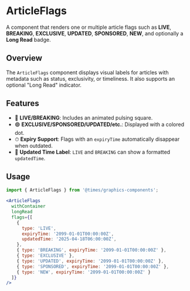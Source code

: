 
# ArticleFlags

A component that renders one or multiple article flags such as **LIVE**, **BREAKING**, **EXCLUSIVE**, **UPDATED**, **SPONSORED**, **NEW**, and optionally a **Long Read** badge.

<Meta title="Furniture Components/ArticleFlags" component={ArticleFlags} />

## Overview

The `ArticleFlags` component displays visual labels for articles with metadata such as status, exclusivity, or timeliness. It also supports an optional "Long Read" indicator.

## Features

- 🚨 **LIVE/BREAKING**: Includes an animated pulsing square.
- 🟣 **EXCLUSIVE/SPONSORED/UPDATED/etc.**: Displayed with a colored dot.
- ⏱ **Expiry Support**: Flags with an `expiryTime` automatically disappear when outdated.
- 🧠 **Updated Time Label**: `LIVE` and `BREAKING` can show a formatted `updatedTime`.

## Usage

```jsx
import { ArticleFlags } from '@times/graphics-components';

<ArticleFlags
  withContainer
  longRead
  flags={[
    {
      type: 'LIVE',
      expiryTime: '2099-01-01T00:00:00Z',
      updatedTime: '2025-04-18T06:00:00Z',
    },
    { type: 'BREAKING', expiryTime: '2099-01-01T00:00:00Z' },
    { type: 'EXCLUSIVE' },
    { type: 'UPDATED', expiryTime: '2099-01-01T00:00:00Z' },
    { type: 'SPONSORED', expiryTime: '2099-01-01T00:00:00Z' },
    { type: 'NEW', expiryTime: '2099-01-01T00:00:00Z' }
  ]}
/>
